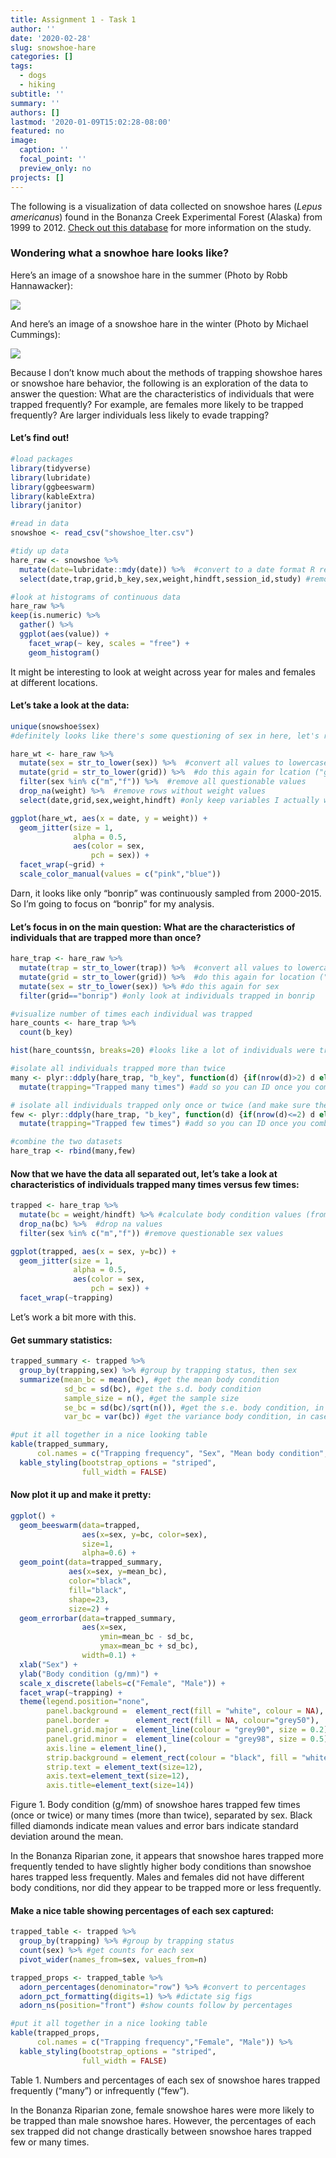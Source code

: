 ```yaml
---
title: Assignment 1 - Task 1
author: ''
date: '2020-02-28'
slug: snowshoe-hare
categories: []
tags:
  - dogs
  - hiking
subtitle: ''
summary: ''
authors: []
lastmod: '2020-01-09T15:02:28-08:00'
featured: no
image:
  caption: ''
  focal_point: ''
  preview_only: no
projects: []
---
```


The following is a visualization of data collected on snowshoe hares (*Lepus americanus*) found in the Bonanza Creek Experimental Forest (Alaska) from 1999 to 2012. [Check out this database](https://doi.org/10.6073/pasta/03dce4856d79b91557d8e6ce2cbcdc14) for more information on the study.

### Wondering what a snowhoe hare looks like?

Here's an image of a snowshoe hare in the summer (Photo by Robb Hannawacker):

![](Snowshoe-hare.jpg)

And here's an image of a snowshoe hare in the winter (Photo by Michael Cummings):

![](snowshoe-winter.jpg)

Because I don't know much about the methods of trapping showshoe hares or snowshoe hare behavior, the following is an exploration of the data to answer the question: What are the characteristics of individuals that were trapped frequently? For example, are females more likely to be trapped frequently? Are larger individuals less likely to evade trapping?

#### Let's find out!
```r
#load packages
library(tidyverse)
library(lubridate)
library(ggbeeswarm)
library(kableExtra)
library(janitor)

#read in data
snowshoe <- read_csv("showshoe_lter.csv")

#tidy up data
hare_raw <- snowshoe %>%
  mutate(date=lubridate::mdy(date)) %>%  #convert to a date format R recognizes
  select(date,trap,grid,b_key,sex,weight,hindft,session_id,study) #remove variables with not a lot of data

#look at histograms of continuous data
hare_raw %>%
keep(is.numeric) %>% 
  gather() %>% 
  ggplot(aes(value)) +
    facet_wrap(~ key, scales = "free") +
    geom_histogram()
```

It might be interesting to look at weight across year for males and females at different locations.

#### Let's take a look at the data:
```r
unique(snowshoe$sex)
#definitely looks like there's some questioning of sex in here, let's remove those question marks

hare_wt <- hare_raw %>% 
  mutate(sex = str_to_lower(sex)) %>%  #convert all values to lowercase
  mutate(grid = str_to_lower(grid)) %>%  #do this again for lcation ("grid")
  filter(sex %in% c("m","f")) %>%  #remove all questionable values
  drop_na(weight) %>%  #remove rows without weight values
  select(date,grid,sex,weight,hindft) #only keep variables I actually want

ggplot(hare_wt, aes(x = date, y = weight)) +
  geom_jitter(size = 1, 
              alpha = 0.5,
              aes(color = sex,
                  pch = sex)) +
  facet_wrap(~grid) +
  scale_color_manual(values = c("pink","blue"))
```

Darn, it looks like only "bonrip" was continuously sampled from 2000-2015. So I'm going to focus on "bonrip" for my analysis.

#### Let's focus in on the main question: What are the characteristics of individuals that are trapped more than once?
```r
hare_trap <- hare_raw %>% 
  mutate(trap = str_to_lower(trap)) %>%  #convert all values to lowercase
  mutate(grid = str_to_lower(grid)) %>%  #do this again for location ("grid")
  mutate(sex = str_to_lower(sex)) %>% #do this again for sex
  filter(grid=="bonrip") #only look at individuals trapped in bonrip

#visualize number of times each individual was trapped
hare_counts <- hare_trap %>%
  count(b_key)

hist(hare_counts$n, breaks=20) #looks like a lot of individuals were trapped between 0-2 times

#isolate all individuals trapped more than twice
many <- plyr::ddply(hare_trap, "b_key", function(d) {if(nrow(d)>2) d else NULL}) %>%
  mutate(trapping="Trapped many times") #add so you can ID once you combine

# isolate all individuals trapped only once or twice (and make sure the math adds up)
few <- plyr::ddply(hare_trap, "b_key", function(d) {if(nrow(d)<=2) d else NULL}) %>%
  mutate(trapping="Trapped few times") #add so you can ID once you combine

#combine the two datasets
hare_trap <- rbind(many,few)
```

#### Now that we have the data all separated out, let's take a look at characteristics of individuals trapped many times versus few times:
```r
trapped <- hare_trap %>%
  mutate(bc = weight/hindft) %>% #calculate body condition values (from Flora 2002)
  drop_na(bc) %>%  #drop na values
  filter(sex %in% c("m","f")) #remove questionable sex values

ggplot(trapped, aes(x = sex, y=bc)) +
  geom_jitter(size = 1, 
              alpha = 0.5,
              aes(color = sex,
                  pch = sex)) +
  facet_wrap(~trapping)
```

Let's work a bit more with this.

#### Get summary statistics:
```r
trapped_summary <- trapped %>%
  group_by(trapping,sex) %>% #group by trapping status, then sex
  summarize(mean_bc = mean(bc), #get the mean body condition
            sd_bc = sd(bc), #get the s.d. body condition
            sample_size = n(), #get the sample size
            se_bc = sd(bc)/sqrt(n()), #get the s.e. body condition, in case it's useful
            var_bc = var(bc)) #get the variance body condition, in case it's useful

#put it all together in a nice looking table
kable(trapped_summary,
      col.names = c("Trapping frequency", "Sex", "Mean body condition", "Standard deviation", "Sample size", "Standard error", "Variance")) %>% 
  kable_styling(bootstrap_options = "striped",
                full_width = FALSE)
```

#### Now plot it up and make it pretty:
```r
ggplot() +
  geom_beeswarm(data=trapped,
                aes(x=sex, y=bc, color=sex),
                size=1,
                alpha=0.6) +
  geom_point(data=trapped_summary,
             aes(x=sex, y=mean_bc),
             color="black",
             fill="black",
             shape=23,
             size=2) +
  geom_errorbar(data=trapped_summary,
                aes(x=sex,
                    ymin=mean_bc - sd_bc,
                    ymax=mean_bc + sd_bc), 
                width=0.1) +
  xlab("Sex") +
  ylab("Body condition (g/mm)") +
  scale_x_discrete(labels=c("Female", "Male")) +
  facet_wrap(~trapping) +
  theme(legend.position="none",
        panel.background =  element_rect(fill = "white", colour = NA), 
        panel.border =      element_rect(fill = NA, colour="grey50"), 
        panel.grid.major =  element_line(colour = "grey90", size = 0.2),
        panel.grid.minor =  element_line(colour = "grey98", size = 0.5),
        axis.line = element_line(),
        strip.background = element_rect(colour = "black", fill = "white"),
        strip.text = element_text(size=12),
        axis.text=element_text(size=12),
        axis.title=element_text(size=14))
```

Figure 1. Body condition (g/mm) of snowshoe hares trapped few times (once or twice) or many times (more than twice), separated by sex. Black filled diamonds indicate mean values and error bars indicate standard deviation around the mean.

In the Bonanza Riparian zone, it appears that snowshoe hares trapped more frequently tended to have slightly higher body conditions than snowshoe hares trapped less frequently. Males and females did not have different body conditions, nor did they appear to be trapped more or less frequently.

#### Make a nice table showing percentages of each sex captured:
```r
trapped_table <- trapped %>%
  group_by(trapping) %>% #group by trapping status
  count(sex) %>% #get counts for each sex
  pivot_wider(names_from=sex, values_from=n)

trapped_props <- trapped_table %>%
  adorn_percentages(denominator="row") %>% #convert to percentages
  adorn_pct_formatting(digits=1) %>% #dictate sig figs
  adorn_ns(position="front") #show counts follow by percentages

#put it all together in a nice looking table
kable(trapped_props,
      col.names = c("Trapping frequency","Female", "Male")) %>% 
  kable_styling(bootstrap_options = "striped",
                full_width = FALSE)
```

Table 1. Numbers and percentages of each sex of snowshoe hares trapped frequently ("many") or infrequently ("few").

In the Bonanza Riparian zone, female snowshoe hares were more likely to be trapped than male snowshoe hares. However, the percentages of each sex trapped did not change drastically between snowshoe hares trapped few or many times.